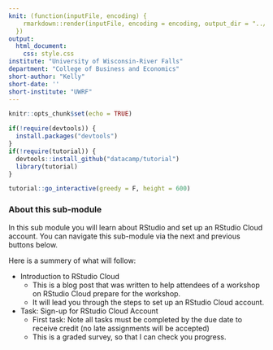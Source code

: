 ```yaml
---
knit: (function(inputFile, encoding) {
    rmarkdown::render(inputFile, encoding = encoding, output_dir = "../docs/")
  })
output: 
  html_document:
    css: style.css
institute: "University of Wisconsin-River Falls"
department: "College of Business and Economics"
short-author: "Kelly"
short-date: ''
short-institute: "UWRF"
---
```


```r
knitr::opts_chunk$set(echo = TRUE)

if(!require(devtools)) {
  install.packages("devtools")
}
if(!require(tutorial)) {
  devtools::install_github("datacamp/tutorial")
  library(tutorial)
}

tutorial::go_interactive(greedy = F, height = 600)
```



### About this sub-module

In this sub module you will learn about RStudio and set up an RStudio Cloud account. You can navigate this sub-module via the next and previous buttons below. 

Here is a summery of what will follow:

- Introduction to RStudio Cloud
   * This is a blog post that was written to help attendees of a workshop on RStudio Cloud prepare for the workshop.
   * It will lead you through the steps to set up an RStudio Cloud account.
- Task: Sign-up for RStudio Cloud Account
   * First task: Note all tasks must be completed by the due date to receive credit (no late assignments will be accepted)
   * This is a graded survey, so that I can check you progress. 



